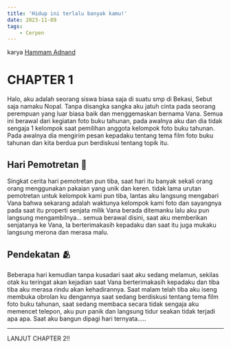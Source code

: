 ```yaml
---
title: 'Hidup ini terlalu banyak kamu!'
date: 2023-11-09
tags: 
    - Cerpen
---
```


karya <a href="https://instagram.com/hammam.adnand" target="_blank">Hammam Adnand</a>

# CHAPTER 1
Halo, aku adalah seorang siswa biasa saja di suatu smp di Bekasi, Sebut saja namaku Nopal.
Tanpa disangka sangka aku jatuh cinta pada seorang perempuan yang luar biasa baik dan menggemaskan bernama Vana.
Semua ini berawal dari kegiatan foto buku tahunan, pada awalnya aku dan dia tidak sengaja 1 kelompok saat pemilihan anggota kelompok foto buku tahunan.
Pada awalnya dia mengirim pesan kepadaku tentang tema film foto buku tahunan dan kita berdua pun berdiskusi tentang topik itu.
## Hari Pemotretan 📸
Singkat cerita hari pemotretan pun tiba, saat hari itu banyak sekali orang orang menggunakan pakaian yang unik dan keren.
tidak lama urutan pemotretan untuk kelompok kami pun tiba, lantas aku langsung mengabari Vana bahwa sekarang adalah waktunya kelompok kami foto dan sayangnya pada saat itu properti senjata milik Vana berada ditemanku lalu aku pun langsung mengambilnya... semua berawal disini, saat aku memberikan senjatanya ke Vana,
Ia berterimakasih kepadaku dan saat itu juga mukaku langsung merona dan merasa malu.
## Pendekatan 🫂
Beberapa hari kemudian tanpa kusadari saat aku sedang melamun, sekilas otak ku teringat akan kejadian saat Vana berterimakasih kepadaku dan tiba tiba aku merasa rindu akan kehadirannya.
Saat malam telah tiba aku iseng membuka obrolan ku dengannya saat sedang berdiskusi tentang tema film foto buku tahunan,
saat sedang membaca secara tidak sengaja aku memencet telepon, aku pun panik dan langsung tidur seakan tidak terjadi apa apa.
Saat aku bangun dipagi hari ternyata.....

<hr />
LANJUT CHAPTER 2!!